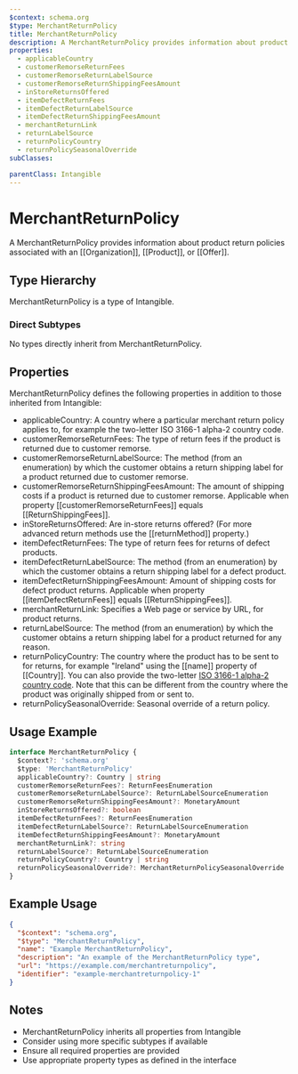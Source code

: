 ```yaml
---
$context: schema.org
$type: MerchantReturnPolicy
title: MerchantReturnPolicy
description: A MerchantReturnPolicy provides information about product return policies associated with an [[Organization]], [[Product]], or [[Offer]].
properties:
  - applicableCountry
  - customerRemorseReturnFees
  - customerRemorseReturnLabelSource
  - customerRemorseReturnShippingFeesAmount
  - inStoreReturnsOffered
  - itemDefectReturnFees
  - itemDefectReturnLabelSource
  - itemDefectReturnShippingFeesAmount
  - merchantReturnLink
  - returnLabelSource
  - returnPolicyCountry
  - returnPolicySeasonalOverride
subClasses:

parentClass: Intangible
---
```


# MerchantReturnPolicy

A MerchantReturnPolicy provides information about product return policies associated with an [[Organization]], [[Product]], or [[Offer]].

## Type Hierarchy

MerchantReturnPolicy is a type of Intangible.

### Direct Subtypes

No types directly inherit from MerchantReturnPolicy.

## Properties

MerchantReturnPolicy defines the following properties in addition to those inherited from Intangible:

- applicableCountry: A country where a particular merchant return policy applies to, for example the two-letter ISO 3166-1 alpha-2 country code.
- customerRemorseReturnFees: The type of return fees if the product is returned due to customer remorse.
- customerRemorseReturnLabelSource: The method (from an enumeration) by which the customer obtains a return shipping label for a product returned due to customer remorse.
- customerRemorseReturnShippingFeesAmount: The amount of shipping costs if a product is returned due to customer remorse. Applicable when property [[customerRemorseReturnFees]] equals [[ReturnShippingFees]].
- inStoreReturnsOffered: Are in-store returns offered? (For more advanced return methods use the [[returnMethod]] property.)
- itemDefectReturnFees: The type of return fees for returns of defect products.
- itemDefectReturnLabelSource: The method (from an enumeration) by which the customer obtains a return shipping label for a defect product.
- itemDefectReturnShippingFeesAmount: Amount of shipping costs for defect product returns. Applicable when property [[itemDefectReturnFees]] equals [[ReturnShippingFees]].
- merchantReturnLink: Specifies a Web page or service by URL, for product returns.
- returnLabelSource: The method (from an enumeration) by which the customer obtains a return shipping label for a product returned for any reason.
- returnPolicyCountry: The country where the product has to be sent to for returns, for example "Ireland" using the [[name]] property of [[Country]]. You can also provide the two-letter [ISO 3166-1 alpha-2 country code](http://en.wikipedia.org/wiki/ISO_3166-1). Note that this can be different from the country where the product was originally shipped from or sent to.
- returnPolicySeasonalOverride: Seasonal override of a return policy.

## Usage Example

```typescript
interface MerchantReturnPolicy {
  $context?: 'schema.org'
  $type: 'MerchantReturnPolicy'
  applicableCountry?: Country | string
  customerRemorseReturnFees?: ReturnFeesEnumeration
  customerRemorseReturnLabelSource?: ReturnLabelSourceEnumeration
  customerRemorseReturnShippingFeesAmount?: MonetaryAmount
  inStoreReturnsOffered?: boolean
  itemDefectReturnFees?: ReturnFeesEnumeration
  itemDefectReturnLabelSource?: ReturnLabelSourceEnumeration
  itemDefectReturnShippingFeesAmount?: MonetaryAmount
  merchantReturnLink?: string
  returnLabelSource?: ReturnLabelSourceEnumeration
  returnPolicyCountry?: Country | string
  returnPolicySeasonalOverride?: MerchantReturnPolicySeasonalOverride
}
```

## Example Usage

```json
{
  "$context": "schema.org",
  "$type": "MerchantReturnPolicy",
  "name": "Example MerchantReturnPolicy",
  "description": "An example of the MerchantReturnPolicy type",
  "url": "https://example.com/merchantreturnpolicy",
  "identifier": "example-merchantreturnpolicy-1"
}
```

## Notes

- MerchantReturnPolicy inherits all properties from Intangible
- Consider using more specific subtypes if available
- Ensure all required properties are provided
- Use appropriate property types as defined in the interface

